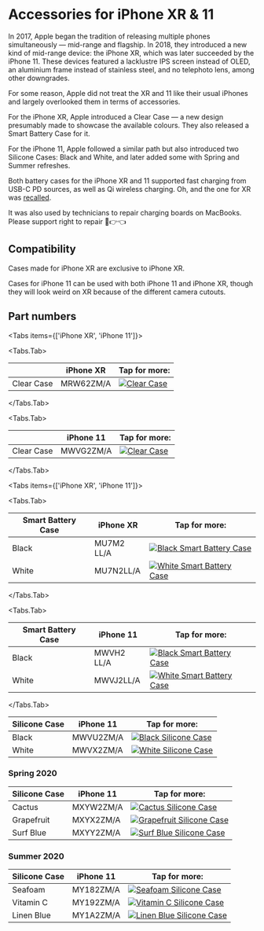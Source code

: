 
# Accessories for iPhone XR & 11

In 2017, Apple began the tradition of releasing multiple phones simultaneously — mid-range and flagship. In 2018, they introduced a new kind of mid-range device: the iPhone XR, which was later succeeded by the iPhone 11. These devices featured a lacklustre IPS screen instead of OLED, an aluminium frame instead of stainless steel, and no telephoto lens, among other downgrades.

For some reason, Apple did not treat the XR and 11 like their usual iPhones and largely overlooked them in terms of accessories.

For the iPhone XR, Apple introduced a Clear Case — a new design presumably made to showcase the available colours. They also released a Smart Battery Case for it.

For the iPhone 11, Apple followed a similar path but also introduced two Silicone Cases: Black and White, and later added some with Spring and Summer refreshes.

Both battery cases for the iPhone XR and 11 supported fast charging from USB-C PD sources, as well as Qi wireless charging. Oh, and the one for XR was [recalled](ttps://9to5mac.com/2020/01/13/get-iphone-smart-battery-case-replaced-free/).

It was also used by technicians to repair charging boards on MacBooks. Please support right to repair 🥺👉👈

## Compatibility

Cases made for iPhone XR are exclusive to iPhone XR.

Cases for iPhone 11 can be used with both iPhone 11 and iPhone XR, though they will look weird on XR because of the different camera cutouts.

## Part numbers

<Tabs
  items={['iPhone XR', 'iPhone 11']}>

<Tabs.Tab>

|  | iPhone XR | Tap for more: |
| --- | --- | --- |
| Clear Case | MRW62<wbr/>ZM/A | <a href="/iphone_xr/MRW62" target="_blank">![Clear Case ](/everypreview/MRW62_AV4.webp)</a> |

</Tabs.Tab>

<Tabs.Tab>

|  | iPhone 11 | Tap for more: |
| --- | --- | --- |
| Clear Case | MWVG2<wbr/>ZM/A | <a href="/iphone_xr/MWVG2" target="_blank">![Clear Case ](/everypreview/MWVG2_AV4.webp)</a> |

</Tabs.Tab>
</Tabs>

<Tabs
  items={['iPhone XR', 'iPhone 11']}>

<Tabs.Tab>

| Smart Battery Case | iPhone XR | Tap for more: |
| --- | --- | --- |
| Black | MU7M2<wbr/>LL/A | <a href="/iphone_xr/MU7M2" target="_blank">![Black Smart Battery Case](/everypreview/MU7M2.webp)</a> |
| White | MU7N2<wbr/>LL/A | <a href="/iphone_xr/MU7N2" target="_blank">![White Smart Battery Case](/everypreview/MU7N2.webp)</a> |

</Tabs.Tab>

<Tabs.Tab>

| Smart Battery Case | iPhone 11 | Tap for more: |
| --- | --- | --- |
| Black | MWVH2<wbr/>LL/A | <a href="/iphone_xr/MWVH2" target="_blank">![Black Smart Battery Case](/everypreview/MWVH2.webp)</a> |
| White | MWVJ2<wbr/>LL/A | <a href="/iphone_xr/MWVJ2" target="_blank">![White Smart Battery Case](/everypreview/MWVJ2.webp)</a> |

</Tabs.Tab>
</Tabs>

| Silicone Case | iPhone 11 | Tap for more: |
| --- | --- | --- |
| Black | MWVU2<wbr/>ZM/A | <a href="/iphone_xr/MWVU2" target="_blank">![Black Silicone Case](/everypreview/MWVU2.webp)</a> |
| White | MWVX2<wbr/>ZM/A | <a href="/iphone_xr/MWVX2" target="_blank">![White Silicone Case](/everypreview/MWVX2.webp)</a> |

### Spring 2020

| Silicone Case | iPhone 11 | Tap for more: |
| --- | --- | --- |
| Cactus | MXYW2<wbr/>ZM/A | <a href="/iphone_xr/MXYW2" target="_blank">![Cactus Silicone Case](/everypreview/MXYW2.webp)</a> |
| Grapefruit | MXYX2<wbr/>ZM/A | <a href="/iphone_xr/MXYX2" target="_blank">![Grapefruit Silicone Case](/everypreview/MXYX2.webp)</a> |
| Surf Blue | MXYY2<wbr/>ZM/A | <a href="/iphone_xr/MXYY2" target="_blank">![Surf Blue Silicone Case](/everypreview/MXYY2.webp)</a> |

### Summer 2020

| Silicone Case | iPhone 11 | Tap for more: |
| --- | --- | --- |
| Seafoam | MY182<wbr/>ZM/A | <a href="/iphone_xr/MY182" target="_blank">![Seafoam Silicone Case](/everypreview/MY182.webp)</a> |
| Vitamin C | MY192<wbr/>ZM/A | <a href="/iphone_xr/MY192" target="_blank">![Vitamin C Silicone Case](/everypreview/MY192.webp)</a> |
| Linen Blue | MY1A2<wbr/>ZM/A | <a href="/iphone_xr/MY1A2" target="_blank">![Linen Blue Silicone Case](/everypreview/MY1A2.webp)</a> |

